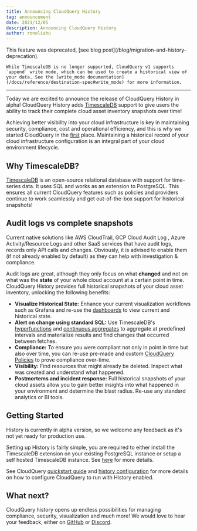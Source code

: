 ```yaml
---
title: Announcing CloudQuery History
tag: announcement
date: 2021/12/05
description: Announcing CloudQuery History
author: roneliahu
---
```



<BlogHeader/>

<Callout type="warning">
    This feature was deprecated, [see blog post](/blog/migration-and-history-deprecation).

    While TimescaleDB is no longer supported, CloudQuery v1 supports `append` write mode, which can be used to create a historical view of your data. See the [write_mode documentation](/docs/reference/destination-spec#write_mode) for more information.
</Callout>

---

Today we are excited to announce the release of CloudQuery History in alpha! CloudQuery History adds [TimescaleDB](https://github.com/timescale/timescaledb) support to give users the ability to track their complete cloud asset inventory snapshots over time!

Achieving better visibility into your cloud infrastructure is key in maintaining security, compliance, cost and operational efficiency, and this is why we started CloudQuery in the [first](https://www.cloudquery.io/blog/announcing-cloudquery-seed-funding) place. Maintaining a historical record of your cloud infrastructure configuration is an integral part of your cloud environment lifecycle.

## Why TimescaleDB?

[TimescaleDB](https://www.timescale.com/) is an open-source relational database with support for time-series data. It uses SQL and works as an extension to PostgreSQL. This ensures all current CloudQuery features such as policies and providers continue to work seamlessly and get out-of-the-box support for historical snapshots!

## Audit logs vs complete snapshots

Current native solutions like AWS CloudTrail, GCP Cloud Audit Log , Azure Activity/Resource Logs and other SaaS services that have audit logs, records only API calls and changes. Obviously, it is advised to enable them (if not already enabled by default) as they can help with investigation & compliance.

Audit logs are great, although they only focus on what **changed** and not on what was the **state** of your whole cloud account at a certain point in time. CloudQuery History provides full historical snapshots of your cloud asset inventory, unlocking the following benefits:

- **Visualize Historical State:** Enhance your current visualization workflows such as Grafana and re-use the [dashboards](https://www.cloudquery.io/blog/open-source-cloud-asset-inventory-with-cloudquery-and-grafana) to view current and historical state.
- **Alert on change using standard SQL:** Use TimescaleDB's [hyperfunctions](https://docs.timescale.com/api/latest/hyperfunctions/) and [continuous aggregates](https://docs.timescale.com/timescaledb/latest/how-to-guides/continuous-aggregates/) to aggregate at predefined intervals and materialize results and find changes that occurred between fetches.
- **Compliance:** To ensure you were compliant not only in point in time but also over time, you can re-use pre-made and custom [CloudQuery Policies](/docs/core-concepts/policies) to prove compliance over-time.
- **Visibility:** Find resources that might already be deleted. Inspect what was created and understand what happened.
- **Postmortems and incident response:** Full historical snapshots of your cloud assets allow you to gain better insights into what happened in your environment and determine the blast radius. Re-use any standard analytics or BI tools.

## Getting Started

History is currently in alpha version, so we welcome any feedback as it's not yet ready for production use.

Setting up History is fairly simple, you are required to either install the TimescaleDB extension on your existing PostgreSQL instance or setup a self hosted TimescaleDB instance. See [here](https://docs.timescale.com/install/latest/self-hosted/) for more details.

See CloudQuery [quickstart guide](/docs/quickstart) and [history configuration](/docs) for more details on how to configure CloudQuery to run with History enabled.

## What next?

CloudQuery history opens up endless possibilities for managing compliance, security, visualization and much more! We would love to hear your feedback, either on [GitHub](https://github.com/cloudquery/cloudquery) or [Discord](https://www.cloudquery.io/discord).

